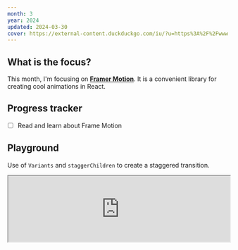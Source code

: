 ```yaml
---
month: 3
year: 2024
updated: 2024-03-30
cover: https://external-content.duckduckgo.com/iu/?u=https%3A%2F%2Fwww.framer.com%2Fimages%2Fsocial%2Fmotion.png&f=1&nofb=1&ipt=659d2042a1d1ae1b641decc1851909cede0c1b067a72002f5ba36ed57400f5dc&ipo=images
---
```


## What is the focus?

This month, I'm focusing on [**Framer Motion**](https://www.framer.com/motion/). It is a convenient library for creating cool animations in React.

## Progress tracker

- [ ] Read and learn about Frame Motion

## Playground

Use of `Variants` and `staggerChildren` to create a staggered transition.

<iframe
  src='https://codesandbox.io/embed/c8yxdg?view=Editor+%2B+Preview&module=%2Fsrc%2FApp.tsx&hidenavigation=1'
  width='100%'
  style={{
    aspectRatio: '1/1',
  }}
  title='variant, staggered transition'
  allow='accelerometer; ambient-light-sensor; camera; encrypted-media; geolocation; gyroscope; hid; microphone; midi; payment; usb; vr; xr-spatial-tracking'
  sandbox='allow-forms allow-modals allow-popups allow-presentation allow-same-origin allow-scripts'
></iframe>
